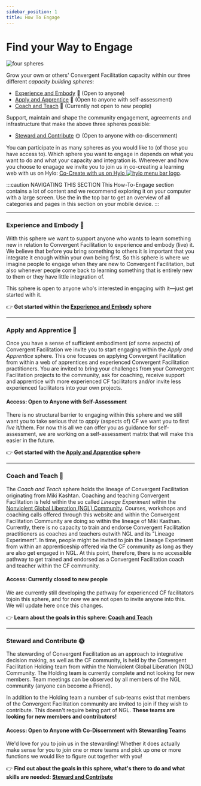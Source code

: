 ```yaml
---
sidebar_position: 1
title: How To Engage
---
```


# Find your Way to Engage

![four spheres](/img/four_spheres.webp)

Grow your own or others' Convergent Facilitation capacity within our three different *capacity building spheres*: 
- [Experience and Embody](#experience-and-embody-) :seedling: (Open to anyone)
- [Apply and Apprentice](#apply-and-apprentice-) :herb: (Open to anyone with self-assessment)
- [Coach and Teach](#coach-and-teach--) :deciduous_tree: (Currently not open to new people)

Support, maintain and shape the community engagement, agreements and infrastructure that make the above three spheres possible:
- [Steward and Contribute](#steward-and-contribute-) :sun_with_face: (Open to anyone with co-discernment)

You can participate in as many spheres as you would like to (of those you have access to). Which sphere you want to engage in depends on what you want to do and what your capacity and integration is. Whereever and how you choose to enagage we invite you to join us in co-creating a learning web with us on Hylo: [Co-Create with us on Hylo ![hylo menu bar logo](/img/hylo-menu-bar.png)](/how-to-engage/platforms-and-co-creation/co-create-on-hylo).

:::caution NAVIGATING THIS SECTION
This How-To-Engage section contains a lot of content and we recommend exploring it on your computer with a large screen. Use the <InlineIcon icon="clarity:menu-line" /> in the top bar to get an overview of all categories and pages in this section on your mobile device.
:::


---- 

### Experience and Embody :seedling:

With this sphere we want to support anyone who wants to learn something new in relation to Convergent Facilitation to experience and embody (live) it. We believe that before you bring something to others it is important  that you integrate it enough within your own being first. So this sphere is where we imagine people to engage when they are new to Convergent Facilitation, but also whenever people come back to learning something that is entirely new to them or they have little integration of. 


This sphere is open to anyone who's interested in engaging with it—just get started with it.


:point_right:  **Get started within the [Experience and Embody](/how-to-engage/experience-and-embody/) sphere**

----

### Apply and Apprentice :herb:

Once you have a sense of sufficient embodiment (of some aspects) of Convergent Facilitation we invite you to start engaging within the _Apply and Apprentice_ sphere. This one focuses on applying Convergent Facilitation from within a web of apprentices and experienced Convergent Facilitation practitioners. You are invited to bring your challenges from your Convergent Facilitation projects to the community, ask for coaching, receive support and apprentice with more experienced CF facilitators and/or invite less experienced facilitators into your own projects. 


#### Access: Open to Anyone with Self-Assessment

There is no structural barrier to engaging within this sphere and we still want you to take serious that to *apply* (aspects of) CF we want you to first *live* it/them. For now this all we can offer you as guidance for self-assessment, we are working on a self-assessment matrix that will make this easier in the future.

:point_right:  **Get started with the [Apply and Apprentice](/how-to-engage/apply-and-apprentice/) sphere**


----

### Coach and Teach  :deciduous_tree:

The _Coach and Teach_ sphere holds the lineage of Convergent Facilitation originating from Miki Kashtan. Coaching and teaching Convergent Facilitation is held within the so called *Lineage Experiment* within the [Nonviolent Global Liberation (NGL) Community](https://nglcommunity.org). Courses, workshops and coaching calls offered through this website and within the Convergent Facilitation Community are doing so within the lineage of Miki Kasthan. Currently, there is no capacity to train and endorse Convergent Facilitation practitioners as coaches and teachers outwith NGL and its "Lineage Experiment". In time, people might be invited to join the Lineage Experiment from within an apprenticeship offered via the CF community as long as they are also get engaged in NGL. At this point, therefore, there is no accessible pathway to get trained and endorsed as a Convergent Facilitation coach and teacher within the CF community.


#### Access: Currently closed to new people

We are currently still developing the pathway for experienced CF facilitators tojoin this sphere, and for now we are not open to invite anyone into this. We will update here once this changes.


:point_right:  **Learn about the goals in this sphere: [Coach and Teach](/how-to-engage/coach-and-teach/)**

----

### Steward and Contribute :sun_with_face:

The stewarding of Convergent Facilitation as an approach to integrative decision making, as well as the CF community, is held by the Convergent Facilitation Holding team from within the Nonviolent Global Liberation (NGL) Community. The Holding team is currently complete and not looking for new members. Team meetings can be observed by all members of the NGL community (anyone can become a Friend). 

In addition to the Holding team a number of sub-teams exist that members of the Convergent Facilitation community are invited to join if they wish to contribute. This doesn't require being part of NGL. **These teams are looking for new members and contributors!**

#### Access: Open to Anyone with Co-Discernment with Stewarding Teams

We'd love for you to join us in the stewarding! Whether it does actually make sense for you to join one or more teams and pick up one or more functions we would like to figure out together with you!

:point_right:  **Find out about the goals in this sphere,  what's there to do and what skills are needed: [Steward and Contribute](/how-to-engage/steward-and-contribute/)**

